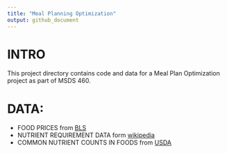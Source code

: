 ```yaml
---
title: "Meal Planning Optimization"
output: github_document
---
```


# INTRO
This project directory contains code and data for a Meal Plan Optimization project as part of MSDS 460. 


# DATA:
- FOOD PRICES from [BLS](https://www.bls.gov/regions/mid-atlantic/data/averageretailfoodandenergyprices_usandwest_table.htm)
- NUTRIENT REQUIREMENT DATA form [wikipedia](https://en.wikipedia.org/wiki/Dietary_Reference_Intake)
- COMMON NUTRIENT COUNTS IN FOODS from [USDA](https://www.ars.usda.gov/northeast-area/beltsville-md-bhnrc/beltsville-human-nutrition-research-center/nutrient-data-laboratory/docs/sr28-download-files/)






